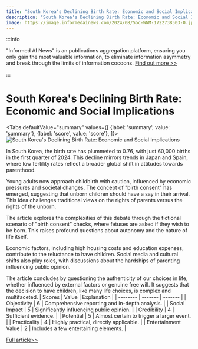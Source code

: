 ```yaml
---
title: "South Korea's Declining Birth Rate: Economic and Social Implications"
description: "South Korea's Declining Birth Rate: Economic and Social Implications"
image: https://image.informedainews.com/2024/08/Soc-WNM-1722738503-0.jpg
---
```



:::info

"Informed AI News" is an publications aggregation platform, ensuring you only gain the most valuable information, to eliminate information asymmetry and break through the limits of information cocoons.  [Find out more >>](/)

:::

# South Korea's Declining Birth Rate: Economic and Social Implications


<Tabs
	defaultValue="summary"
	values={[
	{label: 'summary', value: 'summary'},
	{label: 'score', value: 'score'},
]}>
<TabItem value="summary">
<img
  src="https://image.informedainews.com/2024/08/Soc-WNM-1722738503-0.jpg"
  alt="South Korea's Declining Birth Rate: Economic and Social Implications"
/>



In South Korea, the birth rate has plummeted to 0.76, with just 60,000 births in the first quarter of 2024. This decline mirrors trends in Japan and Spain, where low fertility rates reflect a broader global shift in attitudes towards parenthood.

Young adults now approach childbirth with caution, influenced by economic pressures and societal changes. The concept of "birth consent" has emerged, suggesting that unborn children should have a say in their arrival. This idea challenges traditional views on the rights of parents versus the rights of the unborn.

The article explores the complexities of this debate through the fictional scenario of "birth consent" checks, where fetuses are asked if they wish to be born. This raises profound questions about autonomy and the nature of life itself.

Economic factors, including high housing costs and education expenses, contribute to the reluctance to have children. Social media and cultural shifts also play roles, with discussions about the hardships of parenting influencing public opinion.

The article concludes by questioning the authenticity of our choices in life, whether influenced by external factors or genuine free will. It suggests that the decision to have children, like many life choices, is complex and multifaceted.
</TabItem>
<TabItem value="score">
	| Scores     | Value   | Explanation |
	| -------- | ------- | ------- |
	| Objectivity  | 6    | Comprehensive reporting and in-depth analysis.    |
	| Social Impact | 5     | Significantly influencing public opinion.    |
	| Credibility    | 4    | Sufficient evidence.    |
	| Potential    | 5    | Almost certain to trigger a larger event.    |
	| Practicality    | 4    | Highly practical, directly applicable.    |
	| Entertainment Value    | 2    | Includes a few entertaining elements.    |
</TabItem>
</Tabs>

[Full article>>](https://www.36kr.com/p/2890286663539589)
